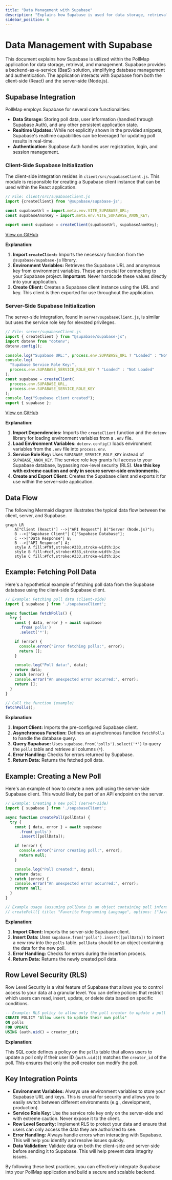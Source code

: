 ```yaml
---
title: "Data Management with Supabase"
description: "Explains how Supabase is used for data storage, retrieval, and management within the application."
sidebar_position: 6
---
```

# Data Management with Supabase

This document explains how Supabase is utilized within the PollMap application for data storage, retrieval, and management. Supabase provides a backend-as-a-service (BaaS) solution, simplifying database management and authentication. The application interacts with Supabase from both the client-side (React) and the server-side (Node.js).

## Supabase Integration

PollMap employs Supabase for several core functionalities:

*   **Data Storage:** Storing poll data, user information (handled through Supabase Auth), and any other persistent application state.
*   **Realtime Updates:** While not explicitly shown in the provided snippets, Supabase's realtime capabilities can be leveraged for updating poll results in real-time.
*   **Authentication:** Supabase Auth handles user registration, login, and session management.

### Client-Side Supabase Initialization

The client-side integration resides in `client/src/supabaseClient.js`. This module is responsible for creating a Supabase client instance that can be used within the React application.

```javascript
// File: client/src/supabaseClient.js
import {createClient} from '@supabase/supabase-js';

const supabaseUrl = import.meta.env.VITE_SUPABASE_URL;
const supabaseAnonKey = import.meta.env.VITE_SUPABASE_ANON_KEY;

export const supabase = createClient(supabaseUrl, supabaseAnonKey);
```

[View on GitHub](https://github.com/lande26/PollMap/blob/main/client/src/supabaseClient.js)

**Explanation:**

1.  **Import `createClient`:** Imports the necessary function from the `@supabase/supabase-js` library.
2.  **Environment Variables:** Retrieves the Supabase URL and anonymous key from environment variables. These are crucial for connecting to your Supabase project. **Important:** Never hardcode these values directly into your application.
3.  **Create Client:** Creates a Supabase client instance using the URL and key. This client is then exported for use throughout the application.

### Server-Side Supabase Initialization

The server-side integration, found in `server/supabaseClient.js`, is similar but uses the service role key for elevated privileges.

```javascript
// File: server/supabaseClient.js
import { createClient } from "@supabase/supabase-js";
import dotenv from "dotenv";
dotenv.config();

console.log("Supabase URL:", process.env.SUPABASE_URL ? "Loaded" : "Not Loaded");
console.log(
  "Supabase Service Role Key:",
  process.env.SUPABASE_SERVICE_ROLE_KEY ? "Loaded" : "Not Loaded"
);
const supabase = createClient(
  process.env.SUPABASE_URL,
  process.env.SUPABASE_SERVICE_ROLE_KEY 
);
console.log("Supabase client created");
export { supabase };
```

[View on GitHub](https://github.com/lande26/PollMap/blob/main/server/supabaseClient.js)

**Explanation:**

1.  **Import Dependencies:** Imports the `createClient` function and the `dotenv` library for loading environment variables from a `.env` file.
2.  **Load Environment Variables:** `dotenv.config()` loads environment variables from the `.env` file into `process.env`.
3.  **Service Role Key:** Uses `SUPABASE_SERVICE_ROLE_KEY` instead of `SUPABASE_ANON_KEY`.  The service role key grants full access to your Supabase database, bypassing row-level security (RLS). **Use this key with extreme caution and only in secure server-side environments.**
4.  **Create and Export Client:** Creates the Supabase client and exports it for use within the server-side application.

## Data Flow

The following Mermaid diagram illustrates the typical data flow between the client, server, and Supabase.





```mermaid
graph LR
    A["Client (React)"] -->|"API Request"| B("Server (Node.js)");
    B -->|"Supabase Client"| C["Supabase Database"];
    C -->|"Data Response"| B;
    B -->|"API Response"| A;
    style A fill:#f9f,stroke:#333,stroke-width:2px
    style B fill:#ccf,stroke:#333,stroke-width:2px
    style C fill:#fcf,stroke:#333,stroke-width:2px
```



## Example: Fetching Poll Data

Here's a hypothetical example of fetching poll data from the Supabase database using the client-side Supabase client.

```javascript
// Example: Fetching poll data (client-side)
import { supabase } from './supabaseClient';

async function fetchPolls() {
  try {
    const { data, error } = await supabase
      .from('polls')
      .select('*');

    if (error) {
      console.error("Error fetching polls:", error);
      return [];
    }

    console.log("Poll data:", data);
    return data;
  } catch (error) {
    console.error("An unexpected error occurred:", error);
    return [];
  }
}

// Call the function (example)
fetchPolls();
```

**Explanation:**

1.  **Import Client:** Imports the pre-configured Supabase client.
2.  **Asynchronous Function:** Defines an asynchronous function `fetchPolls` to handle the database query.
3.  **Query Supabase:** Uses `supabase.from('polls').select('*')` to query the `polls` table and retrieve all columns (`*`).
4.  **Error Handling:** Checks for errors returned by Supabase.
5.  **Return Data:** Returns the fetched poll data.

## Example: Creating a New Poll

Here's an example of how to create a new poll using the server-side Supabase client. This would likely be part of an API endpoint on the server.

```javascript
// Example: Creating a new poll (server-side)
import { supabase } from './supabaseClient';

async function createPoll(pollData) {
  try {
    const { data, error } = await supabase
      .from('polls')
      .insert([pollData]);

    if (error) {
      console.error("Error creating poll:", error);
      return null;
    }

    console.log("Poll created:", data);
    return data;
  } catch (error) {
    console.error("An unexpected error occurred:", error);
    return null;
  }
}

// Example usage (assuming pollData is an object containing poll information)
// createPoll({ title: "Favorite Programming Language", options: ["JavaScript", "Python", "Java"] });
```

**Explanation:**

1.  **Import Client:** Imports the server-side Supabase client.
2.  **Insert Data:** Uses `supabase.from('polls').insert([pollData])` to insert a new row into the `polls` table. `pollData` should be an object containing the data for the new poll.
3.  **Error Handling:** Checks for errors during the insertion process.
4.  **Return Data:** Returns the newly created poll data.

## Row Level Security (RLS)

Row Level Security is a vital feature of Supabase that allows you to control access to your data at a granular level. You can define policies that restrict which users can read, insert, update, or delete data based on specific conditions.

```sql
-- Example: RLS policy to allow only the poll creator to update a poll
CREATE POLICY "Allow users to update their own polls"
ON polls
FOR UPDATE
USING (auth.uid() = creator_id);
```

**Explanation:**

This SQL code defines a policy on the `polls` table that allows users to update a poll only if their user ID (`auth.uid()`) matches the `creator_id` of the poll. This ensures that only the poll creator can modify the poll.

## Key Integration Points

*   **Environment Variables:** Always use environment variables to store your Supabase URL and keys. This is crucial for security and allows you to easily switch between different environments (e.g., development, production).
*   **Service Role Key:** Use the service role key only on the server-side and with extreme caution. Never expose it to the client.
*   **Row Level Security:** Implement RLS to protect your data and ensure that users can only access the data they are authorized to see.
*   **Error Handling:** Always handle errors when interacting with Supabase. This will help you identify and resolve issues quickly.
*   **Data Validation:** Validate data on both the client-side and server-side before sending it to Supabase. This will help prevent data integrity issues.

By following these best practices, you can effectively integrate Supabase into your PollMap application and build a secure and scalable backend.